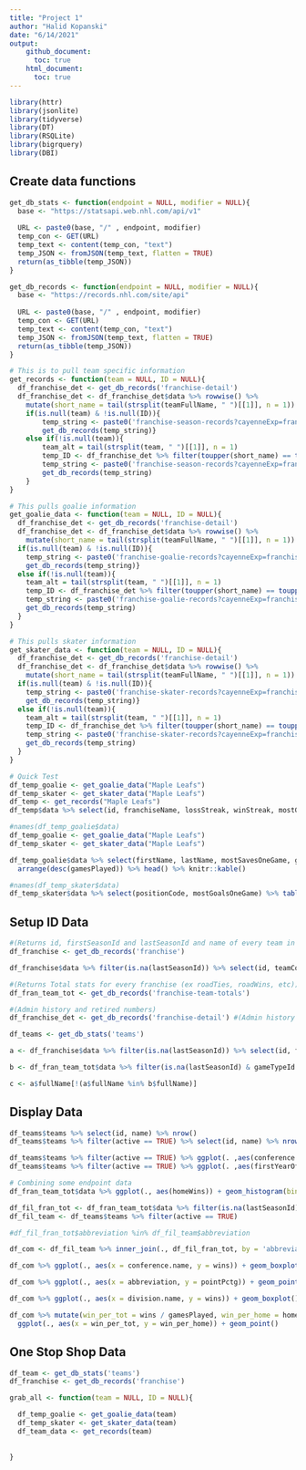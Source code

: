 ```yaml
---
title: "Project 1"
author: "Halid Kopanski"
date: "6/14/2021"
output:
    github_document:
      toc: true
    html_document:
      toc: true
---
```


```r
library(httr)
library(jsonlite)
library(tidyverse)
library(DT)
library(RSQLite)
library(bigrquery)
library(DBI)
```

## Create data functions

```r
get_db_stats <- function(endpoint = NULL, modifier = NULL){
  base <- "https://statsapi.web.nhl.com/api/v1"
  
  URL <- paste0(base, "/" , endpoint, modifier)
  temp_con <- GET(URL)
  temp_text <- content(temp_con, "text")
  temp_JSON <- fromJSON(temp_text, flatten = TRUE)
  return(as_tibble(temp_JSON))
}

get_db_records <- function(endpoint = NULL, modifier = NULL){
  base <- "https://records.nhl.com/site/api"
  
  URL <- paste0(base, "/" , endpoint, modifier)
  temp_con <- GET(URL)
  temp_text <- content(temp_con, "text")
  temp_JSON <- fromJSON(temp_text, flatten = TRUE)
  return(as_tibble(temp_JSON))
}

# This is to pull team specific information
get_records <- function(team = NULL, ID = NULL){
  df_franchise_det <- get_db_records('franchise-detail')
  df_franchise_det <- df_franchise_det$data %>% rowwise() %>%
    mutate(short_name = tail(strsplit(teamFullName, " ")[[1]], n = 1))
    if(is.null(team) & !is.null(ID)){
        temp_string <- paste0('franchise-season-records?cayenneExp=franchiseId=', as.character(ID))
        get_db_records(temp_string)}
    else if(!is.null(team)){
        team_alt = tail(strsplit(team, " ")[[1]], n = 1)
        temp_ID <- df_franchise_det %>% filter(toupper(short_name) == toupper(team_alt)) %>% select(id)
        temp_string <- paste0('franchise-season-records?cayenneExp=franchiseId=', as.character(temp_ID))
        get_db_records(temp_string)
    }
}

# This pulls goalie information
get_goalie_data <- function(team = NULL, ID = NULL){
  df_franchise_det <- get_db_records('franchise-detail')
  df_franchise_det <- df_franchise_det$data %>% rowwise() %>%
    mutate(short_name = tail(strsplit(teamFullName, " ")[[1]], n = 1))
  if(is.null(team) & !is.null(ID)){
    temp_string <- paste0('franchise-goalie-records?cayenneExp=franchiseId=', as.character(ID))
    get_db_records(temp_string)}
  else if(!is.null(team)){
    team_alt = tail(strsplit(team, " ")[[1]], n = 1)
    temp_ID <- df_franchise_det %>% filter(toupper(short_name) == toupper(team_alt)) %>% select(id)
    temp_string <- paste0('franchise-goalie-records?cayenneExp=franchiseId=', as.character(temp_ID))
    get_db_records(temp_string)
  }
}

# This pulls skater information
get_skater_data <- function(team = NULL, ID = NULL){
  df_franchise_det <- get_db_records('franchise-detail')
  df_franchise_det <- df_franchise_det$data %>% rowwise() %>%
    mutate(short_name = tail(strsplit(teamFullName, " ")[[1]], n = 1))
  if(is.null(team) & !is.null(ID)){
    temp_string <- paste0('franchise-skater-records?cayenneExp=franchiseId=', as.character(ID))
    get_db_records(temp_string)}
  else if(!is.null(team)){
    team_alt = tail(strsplit(team, " ")[[1]], n = 1)
    temp_ID <- df_franchise_det %>% filter(toupper(short_name) == toupper(team_alt)) %>% select(id)
    temp_string <- paste0('franchise-skater-records?cayenneExp=franchiseId=', as.character(temp_ID))
    get_db_records(temp_string)
  }
}

# Quick Test
df_temp_goalie <- get_goalie_data("Maple Leafs")
df_temp_skater <- get_skater_data("Maple Leafs")
df_temp <- get_records("Maple Leafs")
df_temp$data %>% select(id, franchiseName, lossStreak, winStreak, mostGoals, fewestGoals) %>% knitr::kable()

#names(df_temp_goalie$data)
df_temp_goalie <- get_goalie_data("Maple Leafs")
df_temp_skater <- get_skater_data("Maple Leafs")

df_temp_goalie$data %>% select(firstName, lastName, mostSavesOneGame, gamesPlayed) %>% 
  arrange(desc(gamesPlayed)) %>% head() %>% knitr::kable()

#names(df_temp_skater$data)
df_temp_skater$data %>% select(positionCode, mostGoalsOneGame) %>% table() %>% knitr::kable()
```

## Setup ID Data

```r
#(Returns id, firstSeasonId and lastSeasonId and name of every team in the history of the NHL)
df_franchise <- get_db_records('franchise') 

df_franchise$data %>% filter(is.na(lastSeasonId)) %>% select(id, teamCommonName) %>% knitr::kable()

#(Returns Total stats for every franchise (ex roadTies, roadWins, etc))
df_fran_team_tot <- get_db_records('franchise-team-totals')

#(Admin history and retired numbers)
df_franchise_det <- get_db_records('franchise-detail') #(Admin history and retired numbers)

df_teams <- get_db_stats('teams')

a <- df_franchise$data %>% filter(is.na(lastSeasonId)) %>% select(id, fullName)

b <- df_fran_team_tot$data %>% filter(is.na(lastSeasonId) & gameTypeId == 2) %>% select(teamName)

c <- a$fullName[!(a$fullName %in% b$fullName)]
```

## Display Data

```r
df_teams$teams %>% select(id, name) %>% nrow()
df_teams$teams %>% filter(active == TRUE) %>% select(id, name) %>% nrow()

df_teams$teams %>% filter(active == TRUE) %>% ggplot(. ,aes(conference.id)) + geom_bar()
df_teams$teams %>% filter(active == TRUE) %>% ggplot(. ,aes(firstYearOfPlay)) + geom_bar()

# Combining some endpoint data
df_fran_team_tot$data %>% ggplot(., aes(homeWins)) + geom_histogram(binwidth = 10)

df_fil_fran_tot <- df_fran_team_tot$data %>% filter(is.na(lastSeasonId) & gameTypeId == 2) %>% rename(abbreviation = triCode)
df_fil_team <- df_teams$teams %>% filter(active == TRUE)

#df_fil_fran_tot$abbreviation %in% df_fil_team$abbreviation

df_com <- df_fil_team %>% inner_join(., df_fil_fran_tot, by = 'abbreviation')

df_com %>% ggplot(., aes(x = conference.name, y = wins)) + geom_boxplot()

df_com %>% ggplot(., aes(x = abbreviation, y = pointPctg)) + geom_point()

df_com %>% ggplot(., aes(x = division.name, y = wins)) + geom_boxplot()

df_com %>% mutate(win_per_tot = wins / gamesPlayed, win_per_home = homeWins / wins) %>% 
  ggplot(., aes(x = win_per_tot, y = win_per_home)) + geom_point()
```


## One Stop Shop Data

```r

df_team <- get_db_stats('teams')
df_franchise <- get_db_records('franchise')

grab_all <- function(team = NULL, ID = NULL){

  df_temp_goalie <- get_goalie_data(team)
  df_temp_skater <- get_skater_data(team)
  df_team_data <- get_records(team)
  
  
}

```